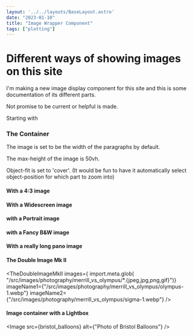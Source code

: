```yaml
---
layout: '../../layouts/BaseLayout.astro'
date: "2023-01-10"
title: "Image Wrapper Component"
tags: ["plotting"]
---
```



<TheDoubleImage src2={bwArtsy.src} src1={bristol_balloons.src}/>

# Different ways of showing images on this site

I'm making a new image display component for this site and this is some documentation of its different parts. 

Not promise to be current or helpful is made. 

Starting with

### The Container 

The image is set to be the width of the paragraphs by default. 

The max-height of the image is 50vh. 

Object-fit is set to 'cover'. (It would be fun to have it automatically select object-position for which part to zoom into)



#### With a 4:3 image

<ImageContainer  image={bristol_balloons}   />

#### With a Widescreen image

<ImageContainer  image={bristol_balloons_wide}  />

#### with a Portrait image

<ImageContainer  image={cloudRailway}  />

#### with a Fancy B&W image

<ImageContainer  image={bwArtsy}  />

#### With a really long pano image 

<ImageContainer image={really_long_pano_sunset}  />

#### The Double Image Mk II 

<TheDoubleImageMkII images={ import.meta.glob(
    "/src/images/photography/merrill_vs_olympus/*.{jpeg,jpg,png,gif}")} imageName1={"/src/images/photography/merrill_vs_olympus/olympus-1.webp"} imageName2={"/src/images/photography/merrill_vs_olympus/sigma-1.webp"} />



#### Image container with a Lightbox 

<ImageWrapperLightBox client:only><Image src={bristol_balloons} alt={"Photo of Bristol Balloons"} /> </ImageWrapperLightBox>